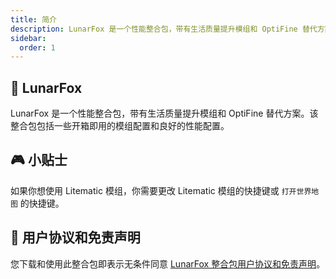 ```yaml
---
title: 简介
description: LunarFox 是一个性能整合包，带有生活质量提升模组和 OptiFine 替代方案。该整合包包括一些开箱即用的模组配置和良好的性能配置。
sidebar:
  order: 1
---
```



<LinkCard
  title="安装"
  description="LunarFox 整合包安装指南"
  href="/lunarfox/installation"
/>

## 🦊 LunarFox

LunarFox 是一个性能整合包，带有生活质量提升模组和 OptiFine 替代方案。该整合包包括一些开箱即用的模组配置和良好的性能配置。

## 🎮 小贴士

如果你想使用 Litematic 模组，你需要更改 Litematic 模组的快捷键或 `打开世界地图` 的快捷键。

## 🧾 用户协议和免责声明

您下载和使用此整合包即表示无条件同意 [LunarFox 整合包用户协议和免责声明](/lunarfox/disclaimer)。
